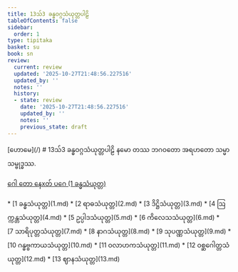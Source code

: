 ```yaml
---
title: 13သ်3 ခန္ဓဝဂ္ဂသံယုတ္တပါဠိ
tableOfContents: false
sidebar:
  order: 1
type: tipitaka
basket: su
book: sn
review:
  current: review
  updated: '2025-10-27T21:48:56.227516'
  updated_by: ''
  notes: ''
  history:
  - state: review
    date: '2025-10-27T21:48:56.227516'
    updated_by: ''
    notes: ''
    previous_state: draft
---
```



<ReviewStatus review={frontmatter.review} showDetails={true} />

<HypothesisAnnotation frontmatter={frontmatter} />

<Paragraph type="center" book="sn">
[ဟောမေ](/)
</Paragraph>

<Paragraph type="center" book="sn">
# 13သ်3 ခန္ဓဝဂ္ဂသံယုတ္တပါဠိ
</Paragraph>

<Paragraph number="1" type="center" book="sn">
နမော တဿ ဘဂဝတော အရဟတော သမ္မာသမ္ဗုဒ္ဓဿ.

[ဂေါ တော နေxတ် ပဂေ (1 ခန္ဓသံယုတ္တ)](1.md)



</Paragraph>

<TableOfContents book="sn" section="13">
* [1 ခန္ဓသံယုတ္တ](1.md)
* [2 ရာဓသံယုတ္တ](2.md)
* [3 ဒိဋ္ဌိသံယုတ္တ](3.md)
* [4 ဩက္ကန္တသံယုတ္တ](4.md)
* [5 ဥပ္ပါဒသံယုတ္တ](5.md)
* [6 ကိလေသသံယုတ္တ](6.md)
* [7 သာရိပုတ္တသံယုတ္တ](7.md)
* [8 နာဂသံယုတ္တ](8.md)
* [9 သုပဏ္ဏသံယုတ္တ](9.md)
* [10 ဂန္ဓဗ္ဗကာယသံယုတ္တ](10.md)
* [11 ဝလာဟကသံယုတ္တ](11.md)
* [12 ဝစ္ဆဂေါတ္တသံယုတ္တ](12.md)
* [13 ဈာနသံယုတ္တ](13.md)
</TableOfContents>